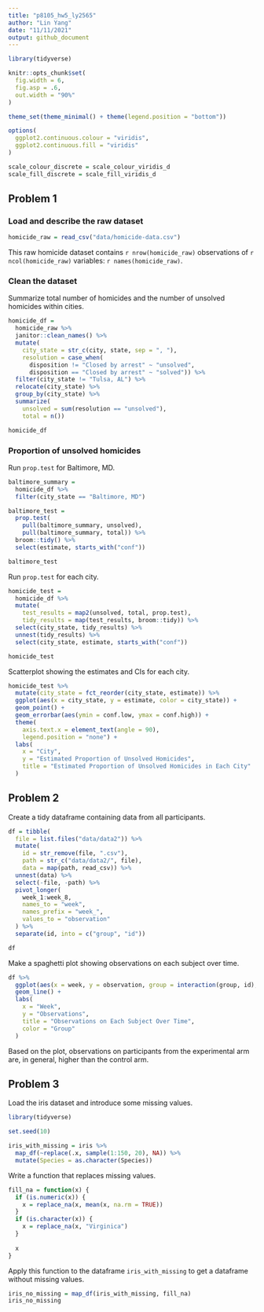 ```yaml
---
title: "p8105_hw5_ly2565"
author: "Lin Yang"
date: "11/11/2021"
output: github_document
---
```


```r
library(tidyverse)

knitr::opts_chunk$set(
  fig.width = 6,
  fig.asp = .6,
  out.width = "90%"
)

theme_set(theme_minimal() + theme(legend.position = "bottom"))

options(
  ggplot2.continuous.colour = "viridis",
  ggplot2.continuous.fill = "viridis"
)

scale_colour_discrete = scale_colour_viridis_d
scale_fill_discrete = scale_fill_viridis_d
```

## Problem 1

### Load and describe the raw dataset

```r
homicide_raw = read_csv("data/homicide-data.csv")
```
This raw homicide dataset contains `r nrow(homicide_raw)` observations of `r ncol(homicide_raw)` variables: `r names(homicide_raw)`.

### Clean the dataset

Summarize total number of homicides and the number of unsolved homicides within cities.
```r
homicide_df = 
  homicide_raw %>% 
  janitor::clean_names() %>% 
  mutate(
    city_state = str_c(city, state, sep = ", "),
    resolution = case_when(
      disposition != "Closed by arrest" ~ "unsolved",
      disposition == "Closed by arrest" ~ "solved")) %>% 
  filter(city_state != "Tulsa, AL") %>% 
  relocate(city_state) %>% 
  group_by(city_state) %>% 
  summarize(
    unsolved = sum(resolution == "unsolved"),
    total = n())

homicide_df
```

### Proportion of unsolved homicides

Run `prop.test` for Baltimore, MD.
```r
baltimore_summary = 
  homicide_df %>% 
  filter(city_state == "Baltimore, MD")

baltimore_test =
  prop.test(
    pull(baltimore_summary, unsolved), 
    pull(baltimore_summary, total)) %>% 
  broom::tidy() %>% 
  select(estimate, starts_with("conf"))

baltimore_test
```

Run `prop.test` for each city.
```r
homicide_test =
  homicide_df %>%
  mutate(
    test_results = map2(unsolved, total, prop.test),
    tidy_results = map(test_results, broom::tidy)) %>% 
  select(city_state, tidy_results) %>% 
  unnest(tidy_results) %>% 
  select(city_state, estimate, starts_with("conf"))

homicide_test
```

Scatterplot showing the estimates and CIs for each city.

```r
homicide_test %>% 
  mutate(city_state = fct_reorder(city_state, estimate)) %>% 
  ggplot(aes(x = city_state, y = estimate, color = city_state)) +
  geom_point() +
  geom_errorbar(aes(ymin = conf.low, ymax = conf.high)) +
  theme(
    axis.text.x = element_text(angle = 90),
    legend.position = "none") +
  labs(
    x = "City",
    y = "Estimated Proportion of Unsolved Homicides",
    title = "Estimated Proportion of Unsolved Homicides in Each City"
  )
```


## Problem 2

Create a tidy dataframe containing data from all participants.
```r
df = tibble(
  file = list.files("data/data2")) %>% 
  mutate(
    id = str_remove(file, ".csv"),
    path = str_c("data/data2/", file),
    data = map(path, read_csv)) %>% 
  unnest(data) %>% 
  select(-file, -path) %>% 
  pivot_longer(
    week_1:week_8,
    names_to = "week",
    names_prefix = "week_",
    values_to = "observation"
  ) %>% 
  separate(id, into = c("group", "id"))

df
```

Make a spaghetti plot showing observations on each subject over time.
```r
df %>% 
  ggplot(aes(x = week, y = observation, group = interaction(group, id), color = group)) +
  geom_line() +
  labs(
    x = "Week",
    y = "Observations",
    title = "Observations on Each Subject Over Time",
    color = "Group"
  )
```
Based on the plot, observations on participants from the experimental arm are, in general, higher than the control arm.

## Problem 3

Load the iris dataset and introduce some missing values.
```r
library(tidyverse)

set.seed(10)

iris_with_missing = iris %>% 
  map_df(~replace(.x, sample(1:150, 20), NA)) %>%
  mutate(Species = as.character(Species))
```

Write a function that replaces missing values.
```r
fill_na = function(x) {
  if (is.numeric(x)) {
    x = replace_na(x, mean(x, na.rm = TRUE))
  }
  if (is.character(x)) {
    x = replace_na(x, "Virginica")
  }
  
  x
}
```

Apply this function to the dataframe `iris_with_missing` to get a dataframe without missing values.
```r
iris_no_missing = map_df(iris_with_missing, fill_na)
iris_no_missing
```







